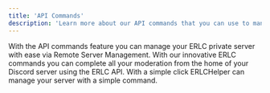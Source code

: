 ```yaml
---
title: 'API Commands'
description: 'Learn more about our API commands that you can use to manage your ERLC private server with ease.'
---
```


With the API commands feature you can manage your ERLC private server with ease via Remote Server Management. With our innovative ERLC commands you can complete all your moderation from the home of your Discord server using the ERLC API. With a simple click ERLCHelper can manage your server with a simple command.
